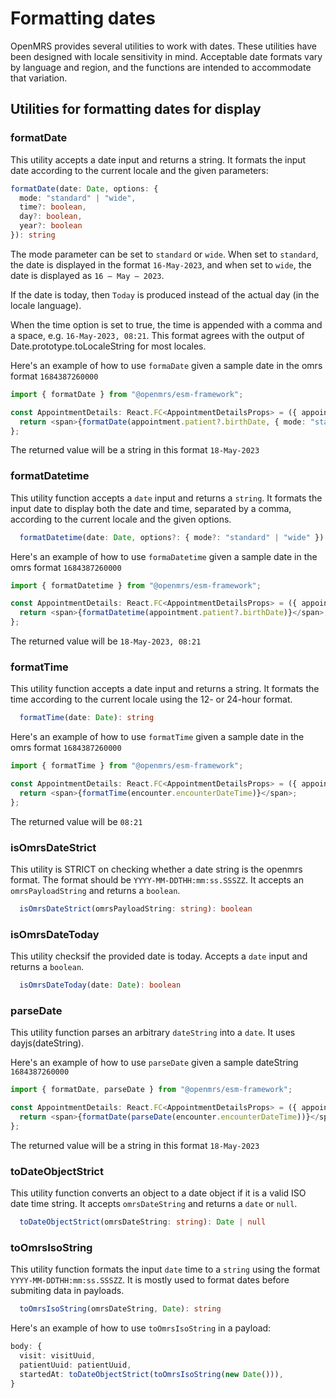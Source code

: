 # Formatting dates

OpenMRS provides several utilities to work with dates. These utilities have been designed with locale sensitivity in mind. Acceptable date formats vary by language and region, and the functions are intended to accommodate that variation.

## Utilities for formatting dates for display

### formatDate

This utility accepts a date input and returns a string. It formats the input date according to the current locale and the given parameters:

```ts
formatDate(date: Date, options: {
  mode: "standard" | "wide",
  time?: boolean,
  day?: boolean,
  year?: boolean
}): string

```

The mode parameter can be set to `standard` or `wide`.
When set to `standard`, the date is displayed in the format `16-May-2023`, and when set to `wide`, the date is displayed as `16 — May — 2023`.

If the date is today, then `Today` is produced instead of the actual day (in the locale language).

When the time option is set to true, the time is appended with a comma and a space, e.g. `16-May-2023, 08:21`. This format agrees with the output of Date.prototype.toLocaleString for most locales.

Here's an example of how to use `formaDate` given a sample date in the omrs format `1684387260000`

```ts
import { formatDate } from "@openmrs/esm-framework";

const AppointmentDetails: React.FC<AppointmentDetailsProps> = ({ appointment }) => {
  return <span>{formatDate(appointment.patient?.birthDate, { mode: "standard" })}</span>;
};
```

The returned value will be a string in this format `18-May-2023`

### formatDatetime

This utility function accepts a `date` input and returns a `string`.
It formats the input date to display both the date and time, separated by a comma, according to the current locale and the given options.

```ts
  formatDatetime(date: Date, options?: { mode?: "standard" | "wide" }): string
```

Here's an example of how to use `formaDatetime` given a sample date in the omrs format `1684387260000`

```ts
import { formatDatetime } from "@openmrs/esm-framework";

const AppointmentDetails: React.FC<AppointmentDetailsProps> = ({ appointment }) => {
  return <span>{formatDatetime(appointment.patient?.birthDate)}</span>;
};
```

The returned value will be `18-May-2023, 08:21`

### formatTime

This utility function accepts a date input and returns a string. It formats the time according to the current locale using the 12- or 24-hour format.

```ts
  formatTime(date: Date): string
```

Here's an example of how to use `formatTime` given a sample date in the omrs format `1684387260000`

```ts
import { formatTime } from "@openmrs/esm-framework";

const AppointmentDetails: React.FC<AppointmentDetailsProps> = ({ appointment }) => {
  return <span>{formatTime(encounter.encounterDateTime)}</span>;
};
```

The returned value will be `08:21`

### isOmrsDateStrict

This utility is STRICT on checking whether a date string is the openmrs format. The format should be `YYYY-MM-DDTHH:mm:ss.SSSZZ`.
It accepts an `omrsPayloadString` and returns a `boolean`.

```ts
  isOmrsDateStrict(omrsPayloadString: string): boolean
```

### isOmrsDateToday

This utility checksif the provided date is today. Accepts a `date` input and returns a `boolean`.

```ts
  isOmrsDateToday(date: Date): boolean
```

### parseDate

This utility function parses an arbitrary `dateString` into a `date`. It uses dayjs(dateString).

Here's an example of how to use `parseDate` given a sample dateString `1684387260000`

```ts
import { formatDate, parseDate } from "@openmrs/esm-framework";

const AppointmentDetails: React.FC<AppointmentDetailsProps> = ({ appointment }) => {
  return <span>{formatDate(parseDate(encounter.encounterDateTime))}</span>;
};
```

The returned value will be a string in this format `18-May-2023`

### toDateObjectStrict

This utility function converts an object to a date object if it is a valid ISO date time string. It accepts `omrsDateString` and returns a `date` or `null`.

```ts
  toDateObjectStrict(omrsDateString: string): Date | null
```

### toOmrsIsoString

This utility function formats the input `date` time to a `string` using the format `YYYY-MM-DDTHH:mm:ss.SSSZZ`. It is mostly used to format dates before submiting data in payloads.

```ts
  toOmrsIsoString(omrsDateString, Date): string
```

Here's an example of how to use `toOmrsIsoString` in a payload:

```ts
body: {
  visit: visitUuid,
  patientUuid: patientUuid,
  startedAt: toDateObjectStrict(toOmrsIsoString(new Date())),
}
```
